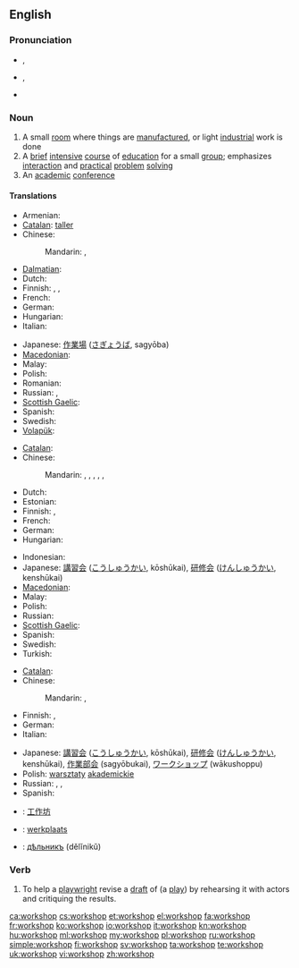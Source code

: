{{was wotd|2007|December|24}}
{{also|Workshop}}
==English==

===Pronunciation===
* {{a|RP}} {{IPA|/ˈwɜːk.ʃɒp/}}, {{SAMPA|/"w3:k.SQp/}}
* {{a|US}} {{IPA|/ˈwɝːk.ʃɑːp/}}, {{SAMPA|/"w3`k.SA:p/}}
* {{audio|en-us-workshop.ogg|Audio (US)}}

===Noun===
{{en-noun|sg=[[work]][[shop]]}}

# A small [[room]] where things are [[manufacture]]d, or light [[industrial]] work is done
# A [[brief]] [[intensive]] [[course]] of [[education]] for a small [[group]]; emphasizes [[interaction]] and [[practical]] [[problem]] [[solving]]
# An [[academic]] [[conference]]

====Translations====
{{trans-top|small manufacturing room}}
* Armenian: {{t-|hy|արհեստանոց|tr=arhestanoc’}}
* [[Catalan]]: [[taller]] {{m}}
* Chinese:
*: Mandarin: {{t|zh|車間|sc=Hani}}, {{t|zh|车间|tr=chējiān|sc=Hani}}
* [[Dalmatian]]: {{tø|dlm|botaiga|f}}
* Dutch: {{t+|nl|atelier|n}}
* Finnish: {{t-|fi|työpaja}}, {{t-|fi|verstas}}, {{t+|fi|paja}}
* French: {{t+|fr|atelier|m}}
* German: {{t+|de|Werkstatt|f}}
* Hungarian: {{t+|hu|műhely}}
* Italian: {{t+|it|laboratorio|m}}
{{trans-mid}}
* Japanese: [[作業場]] ([[さぎょうば]], sagyōba)
* [[Macedonian]]: {{t|mk|работилница|f|tr=rabotílnica}}
* Malay: {{t-|ms|bengkel|xs=Malay}}
* Polish: {{t|pl|warsztat|m}}
* Romanian: {{t-|ro|atelier|n}}
* Russian: {{t+|ru|мастерская|f|tr=masterskája}}, {{t+|ru|цех|m|tr=cex}}
* [[Scottish Gaelic]]: {{t|gd|bùth-obrach|f}}
* Spanish: {{t+|es|taller|m}}
* Swedish: {{t-|sv|verkstad|c}}
* [[Volapük]]: {{t|vo|voböp}}
{{trans-bottom}}

{{trans-top|intensive course of education}}
* [[Catalan]]: {{t-|ca|taller|m}}
* Chinese:
*: Mandarin: {{t|zh|研討會|sc=Hani}}, {{t|zh|研讨会|tr=yántǎohuì|sc=Hani}}, {{t|zh|講習會|sc=Hani}}, {{t|zh|讲习会|tr=jiǎngxíhuì|sc=Hani}}, {{t|zh|講習班|sc=Hani}}, {{t|zh|讲习班|tr=jiǎngxíbān|sc=Hani}}
* Dutch: {{t-|nl|workshop}}
* Estonian: {{t-|et|õpituba}}
* Finnish: {{t-|fi|työpaja}}, {{t|fi|ryhmätyökurssi}}
* French: {{t+|fr|atelier|m}}
* German: {{t|de|Workshop|m}}
* Hungarian: {{t|hu|intenzív kurzus}}
{{trans-mid}}
* Indonesian: {{t|id|lokakarya}}
* Japanese: [[講習会]] ([[こうしゅうかい]], kōshūkai), [[研修会]] ([[けんしゅうかい]], kenshūkai)
* [[Macedonian]]: {{t|mk|работилница|f|tr=rabotílnica}}
* Malay: {{t-|ms|bengkel|xs=Malay}}
* Polish: {{t|pl|warsztaty|p}}
* Russian: {{t+|ru|семинар|m|tr=seminár}}
* [[Scottish Gaelic]]: {{t|gd|bùth-obrach|f}}
* Spanish: {{t+|es|taller|m}}
* Swedish: {{t+|sv|workshop|c}}
* Turkish: {{t|tr|çalıştay}}
{{trans-bottom}}

{{trans-top|academic conference}}
* [[Catalan]]: {{t-|ca|seminari|m}}
* Chinese:
*: Mandarin: {{t|zh|研討會|sc=Hani}}, {{t|zh|研讨会|tr=yántǎohuì|sc=Hani}}
* Finnish: {{t-|fi|työpaja}}, {{t+|fi|workshop}}
* German: {{t|de|Workshop|m}}
* Italian: {{t|it|seminario}}
{{trans-mid}}
* Japanese: [[講習会]] ([[こうしゅうかい]], kōshūkai), [[研修会]] ([[けんしゅうかい]], kenshūkai), [[作業部会]] (sagyōbukai), [[ワークショップ]] (wākushoppu)
* Polish: [[warsztaty]] [[akademickie]] {{p}}
* Russian: {{t+|ru|секция|f|tr=sékcija}}, {{t+|ru|семинар|m|tr=seminár}}, {{t+|ru|симпозиум|m|tr=simpózium}}
* Spanish: {{t+|es|taller|m}}
{{trans-bottom}}

{{checktrans-top}}
* {{ttbc|zh}}: [[工作坊]]
* {{ttbc|nl}}: [[werkplaats]] {{f|m}}
{{trans-mid}}
* {{ttbc|Old Church Slavonic}}: [[дѣльникъ]] (dělĭnikŭ) {{m}}
{{trans-bottom}}

===Verb===
{{en-verb|workshops|workshopping|workshopped}}

# {{transitive}} To help a [[playwright]] revise a [[draft]] of (a [[play]]) by rehearsing it with actors and critiquing the results.

[[ca:workshop]]
[[cs:workshop]]
[[et:workshop]]
[[el:workshop]]
[[fa:workshop]]
[[fr:workshop]]
[[ko:workshop]]
[[io:workshop]]
[[it:workshop]]
[[kn:workshop]]
[[hu:workshop]]
[[ml:workshop]]
[[my:workshop]]
[[pl:workshop]]
[[ru:workshop]]
[[simple:workshop]]
[[fi:workshop]]
[[sv:workshop]]
[[ta:workshop]]
[[te:workshop]]
[[uk:workshop]]
[[vi:workshop]]
[[zh:workshop]]